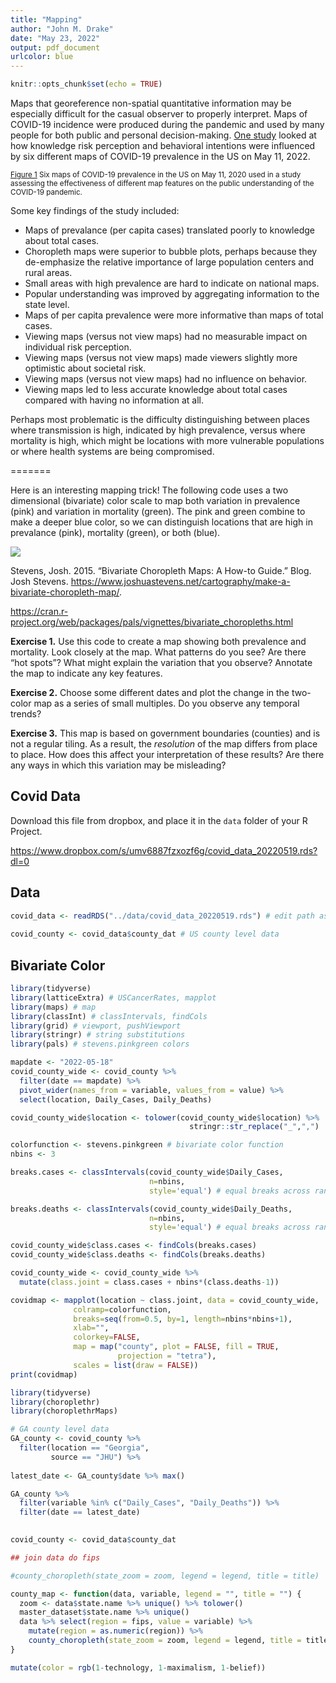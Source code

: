 ```yaml
---
title: "Mapping"
author: "John M. Drake"
date: "May 23, 2022"
output: pdf_document
urlcolor: blue
---
```


```r
knitr::opts_chunk$set(echo = TRUE)
```

Maps that georeference non-spatial quantitative information may be especially difficult for the casual observer to properly interpret.
Maps of COVID-19 incidence were produced during the pandemic and used by many people for both public and personal decision-making. 
[One study](https://jamanetwork.com/journals/jamanetworkopen/fullarticle/2774639) looked at how knowledge risk perception and behavioral intentions were influenced by six different maps of COVID-19 prevalence in the US on May 11, 2022.

\resizebox{\textwidth}{!}{
\includegraphics{../images/covid-maps.png}
}

<small>[Figure 1](https://jamanetwork.com/journals/jamanetworkopen/fullarticle/2774639) Six maps of COVID-19 prevalence in the US on May 11, 2020 used in a study assessing the effectiveness of different map features on the public understanding of the COVID-19 pandemic.</small>

Some key findings of the study included:

- Maps of prevalance (per capita cases) translated poorly to knowledge about total cases.
- Choropleth maps were superior to bubble plots, perhaps because they de-emphasize the relative importance of large population centers and rural areas.
- Small areas with high prevalence are hard to indicate on national maps.
- Popular understanding was improved by aggregating information to the state level.
- Maps of per capita prevalence were more informative than maps of total cases.
- Viewing maps (versus not view maps) had no measurable impact on individual risk perception.
- Viewing maps (versus not view maps) made viewers slightly more optimistic about societal risk.
- Viewing maps (versus not view maps) had no influence on behavior.
- Viewing maps led to less accurate knowledge about total cases compared with having no information at all.

Perhaps most problematic is the difficulty distinguishing between places where transmission is high, indicated by high prevalence, versus where mortality is high, which might be locations with more vulnerable populations or where health systems are being compromised. 

=======

Here is an interesting mapping trick! The following code uses a two dimensional (bivariate) color scale to map both variation in prevalence (pink) and variation in mortality (green). The pink and green combine to make a deeper blue color, so we can distinguish locations that are high in prevalance (pink), mortality (green), or both (blue).

![](../images/pinkgreen.png)


Stevens, Josh. 2015. “Bivariate Choropleth Maps: A How-to Guide.” Blog. Josh Stevens. <https://www.joshuastevens.net/cartography/make-a-bivariate-choropleth-map/>.

<https://cran.r-project.org/web/packages/pals/vignettes/bivariate_choropleths.html>


**Exercise 1.** Use this code to create a map showing both prevalence and mortality. Look closely at the map. What patterns do you see? Are there "hot spots"? What might explain the variation that you observe? Annotate the map to indicate any key features.

**Exercise 2.** Choose some different dates and plot the change in the two-color map as a series of small multiples. Do you observe any temporal trends?

**Exercise 3.** This map is based on government boundaries (counties) and is not a regular tiling. As a result, the *resolution* of the map differs from place to place. How does this affect your interpretation of these results? Are there any ways in which this variation may be misleading?

## Covid Data

Download this file from dropbox, and place it in the `data` folder of your R Project.

<https://www.dropbox.com/s/umv6887fzxozf6g/covid_data_20220519.rds?dl=0>

## Data

```r
covid_data <- readRDS("../data/covid_data_20220519.rds") # edit path as needed
  
covid_county <- covid_data$county_dat # US county level data

```

## Bivariate Color


```r
library(tidyverse)
library(latticeExtra) # USCancerRates, mapplot
library(maps) # map
library(classInt) # classIntervals, findCols
library(grid) # viewport, pushViewport
library(stringr) # string substitutions
library(pals) # stevens.pinkgreen colors

mapdate <- "2022-05-18"
covid_county_wide <- covid_county %>% 
  filter(date == mapdate) %>% 
  pivot_wider(names_from = variable, values_from = value) %>% 
  select(location, Daily_Cases, Daily_Deaths)

covid_county_wide$location <- tolower(covid_county_wide$location) %>% 
                                        stringr::str_replace("_",",") 

colorfunction <- stevens.pinkgreen # bivariate color function
nbins <- 3

breaks.cases <- classIntervals(covid_county_wide$Daily_Cases, 
                               n=nbins,
                               style='equal') # equal breaks across range of data

breaks.deaths <- classIntervals(covid_county_wide$Daily_Deaths,
                               n=nbins,
                               style='equal') # equal breaks across range of data

covid_county_wide$class.cases <- findCols(breaks.cases)
covid_county_wide$class.deaths <- findCols(breaks.deaths)

covid_county_wide <- covid_county_wide %>% 
  mutate(class.joint = class.cases + nbins*(class.deaths-1))

covidmap <- mapplot(location ~ class.joint, data = covid_county_wide,
              colramp=colorfunction, 
              breaks=seq(from=0.5, by=1, length=nbins*nbins+1),
              xlab="",
              colorkey=FALSE,
              map = map("county", plot = FALSE, fill = TRUE,
                        projection = "tetra"),
              scales = list(draw = FALSE))
print(covidmap)
```

```r
library(tidyverse)
library(choroplethr)
library(choroplethrMaps)

# GA county level data
GA_county <- covid_county %>% 
  filter(location == "Georgia",
         source == "JHU") %>% 
  
latest_date <- GA_county$date %>% max()

GA_county %>% 
  filter(variable %in% c("Daily_Cases", "Daily_Deaths")) %>% 
  filter(date == latest_date)
  

covid_county <- covid_data$county_dat

## join data do fips

#county_choropleth(state_zoom = zoom, legend = legend, title = title)

county_map <- function(data, variable, legend = "", title = "") {
  zoom <- data$state.name %>% unique() %>% tolower()
  master_dataset$state.name %>% unique()
  data %>% select(region = fips, value = variable) %>% 
    mutate(region = as.numeric(region)) %>% 
    county_choropleth(state_zoom = zoom, legend = legend, title = title)
}

mutate(color = rgb(1-technology, 1-maximalism, 1-belief))

```